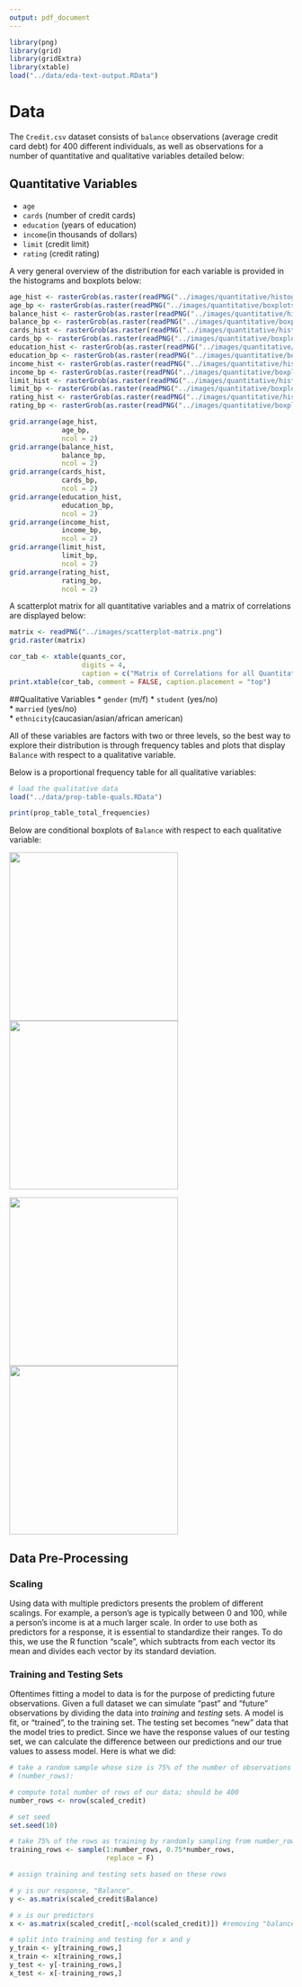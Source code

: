 ```yaml
---
output: pdf_document
---
```

```r
library(png)
library(grid)
library(gridExtra)
library(xtable)
load("../data/eda-text-output.RData")
```

# Data
The `Credit.csv` dataset consists of `balance` observations (average credit card debt) 
for 400 different individuals, as well as observations for a number of quantitative 
and qualitative variables detailed below: 
  
## Quantitative Variables
* `age`  
* `cards` (number of credit cards)  
* `education` (years of education)  
* `income`(in thousands of dollars)  
* `limit` (credit limit)  
* `rating` (credit rating) 
  
A very general overview of the distribution for each variable is provided in the 
histograms and boxplots below: 

```r
age_hist <- rasterGrob(as.raster(readPNG("../images/quantitative/histograms/histogram-age.png")), interpolate = FALSE)
age_bp <- rasterGrob(as.raster(readPNG("../images/quantitative/boxplots/boxplot-age.png")), interpolate = FALSE)
balance_hist <- rasterGrob(as.raster(readPNG("../images/quantitative/histograms/histogram-balance.png")), interpolate = FALSE)
balance_bp <- rasterGrob(as.raster(readPNG("../images/quantitative/boxplots/boxplot-balance.png")), interpolate = FALSE)
cards_hist <- rasterGrob(as.raster(readPNG("../images/quantitative/histograms/histogram-cards.png")), interpolate = FALSE)
cards_bp <- rasterGrob(as.raster(readPNG("../images/quantitative/boxplots/boxplot-cards.png")), interpolate = FALSE)
education_hist <- rasterGrob(as.raster(readPNG("../images/quantitative/histograms/histogram-education.png")), interpolate = FALSE)
education_bp <- rasterGrob(as.raster(readPNG("../images/quantitative/boxplots/boxplot-education.png")), interpolate = FALSE)
income_hist <- rasterGrob(as.raster(readPNG("../images/quantitative/histograms/histogram-income.png")), interpolate = FALSE)
income_bp <- rasterGrob(as.raster(readPNG("../images/quantitative/boxplots/boxplot-income.png")), interpolate = FALSE)
limit_hist <- rasterGrob(as.raster(readPNG("../images/quantitative/histograms/histogram-limit.png")), interpolate = FALSE)
limit_bp <- rasterGrob(as.raster(readPNG("../images/quantitative/boxplots/boxplot-limit.png")), interpolate = FALSE)
rating_hist <- rasterGrob(as.raster(readPNG("../images/quantitative/histograms/histogram-rating.png")), interpolate = FALSE)
rating_bp <- rasterGrob(as.raster(readPNG("../images/quantitative/boxplots/boxplot-rating.png")), interpolate = FALSE)

grid.arrange(age_hist,
             age_bp, 
             ncol = 2)
grid.arrange(balance_hist, 
             balance_bp, 
             ncol = 2)
grid.arrange(cards_hist,
             cards_bp,
             ncol = 2)
grid.arrange(education_hist,
             education_bp, 
             ncol = 2)
grid.arrange(income_hist, 
             income_bp, 
             ncol = 2)
grid.arrange(limit_hist,
             limit_bp,
             ncol = 2)
grid.arrange(rating_hist,
             rating_bp,
             ncol = 2)
```

A scatterplot matrix for all quantitative variables and a matrix of correlations are
displayed below:  
```r
matrix <- readPNG("../images/scatterplot-matrix.png")
grid.raster(matrix)
```

```r
cor_tab <- xtable(quants_cor, 
                  digits = 4,
                  caption = c("Matrix of Correlations for all Quantitative Variables"))
print.xtable(cor_tab, comment = FALSE, caption.placement = "top")
```

##Qualitative Variables
* `gender`  (m/f)
* `student` (yes/no)  
* `married` (yes/no)  
* `ethnicity`(caucasian/asian/african american)  

All of these variables are factors with two or three levels, so the best way to explore their distribution is through frequency tables and plots that display `Balance` with respect to a qualitative variable.


Below is a proportional frequency table for all qualitative variables:

```r
# load the qualitative data
load("../data/prop-table-quals.RData")

print(prop_table_total_frequencies)
```

Below are conditional boxplots of `Balance` with respect to each qualitative variable:

![](../images/qualitative/boxplots/conditional-boxplot-ethnicity.png){width=300px} ![](../images/qualitative/boxplots/conditional-boxplot-gender.png){width=300px}
  
![](../images/qualitative/boxplots/conditional-boxplot-married.png){width=300px} ![](../images/qualitative/boxplots/conditional-boxplot-student.png){width=300px}





## Data Pre-Processing

### Scaling
Using data with multiple predictors presents the problem of different scalings. For example, a person's age is typically between 0 and 100, while a person's income is at a much larger scale. In order to use both as predictors for a response, it is essential to standardize their ranges. To do this, we use the R function "scale", which subtracts from each vector its mean and divides each vector by its standard deviation.

### Training and Testing Sets
Oftentimes fitting a model to data is for the purpose of predicting future observations. Given a full dataset we can simulate "past" and "future" observations by dividing the data into _training_ and _testing_ sets. A model is fit, or "trained", to the training set. The testing set becomes "new" data that the model tries to predict. Since we have the response values of our testing set, we can calculate the difference between our predictions and our true values to assess model. Here is what we did:

```r
# take a random sample whose size is 75% of the number of observations of our data 
# (number_rows):

# compute total number of rows of our data; should be 400
number_rows <- nrow(scaled_credit)

# set seed 
set.seed(10)

# take 75% of the rows as training by randomly sampling from number_rows
training_rows <- sample(1:number_rows, 0.75*number_rows,
                        replace = F)

# assign training and testing sets based on these rows

# y is our response, "Balance". 
y <- as.matrix(scaled_credit$Balance)

# x is our predictors
x <- as.matrix(scaled_credit[,-ncol(scaled_credit)]) #removing "balance"

# split into training and testing for x and y
y_train <- y[training_rows,]
x_train <- x[training_rows,]
y_test <- y[-training_rows,]
x_test <- x[-training_rows,]
```